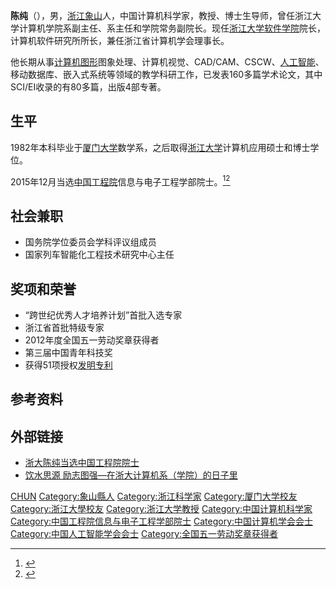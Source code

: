 '''陈纯'''（{{bd|1955年|12月11日|}}），男，[[浙江|浙江]][[象山县|象山]]人，中国计算机科学家，教授、博士生导师，曾任浙江大学计算机学院系副主任、系主任和学院常务副院长。现任[[浙江大学软件学院|浙江大学软件学院]]院长，计算机软件研究所所长，兼任浙江省计算机学会理事长。

他长期从事[[计算机图形|计算机图形]]图象处理、计算机视觉、CAD/CAM、CSCW、[[人工智能|人工智能]]、移动数据库、嵌入式系统等领域的教学科研工作，已发表160多篇学术论文，其中SCI/EI收录的有80多篇，出版4部专著。

== 生平 ==
1982年本科毕业于[[厦门大学|厦门大学]]数学系，之后取得[[浙江大学|浙江大学]]计算机应用硕士和博士学位。

2015年12月当选[[中国工程院|中国工程院]]信息与电子工程学部院士。<ref>{{cite web |url=http://www.cunet.com.cn/daxue/HTML/226469.html |language= |title=浙江大学陈纯教授当选中国工程院院士 |publisher=中国大学网 |date=2015-12-07 |accessdate= |archive-url=https://web.archive.org/web/20160107092337/http://www.cunet.com.cn/daxue/HTML/226469.html |archive-date=2016-01-07 |dead-url=yes }}</ref><ref>{{cite web |url=http://www.news.zju.edu.cn/news.php?id=42712 |language= |title=浙大陈纯当选中国工程院院士 |publisher=浙大新闻办 |date=2015年12月7日 |accessdate= |archive-date=2016年3月4日 |archive-url=https://web.archive.org/web/20160304141621/http://www.news.zju.edu.cn/news.php?id=42712 |dead-url=no }}</ref>

== 社会兼职 ==
* 国务院学位委员会学科评议组成员
* 国家列车智能化工程技术研究中心主任

== 奖项和荣誉 ==
* “跨世纪优秀人才培养计划”首批入选专家
* 浙江省首批特级专家
* 2012年度全国五一劳动奖章获得者
* 第三届中国青年科技奖
* 获得51项授权[[发明专利|发明专利]]

== 参考资料 ==
{{reflist}}

== 外部链接 ==
* [http://www.news.zju.edu.cn/news.php?id=42712 浙大陈纯当选中国工程院院士] {{Wayback|url=http://www.news.zju.edu.cn/news.php?id=42712 |date=20160304141621 }}
* [http://www.dmedia.zju.edu.cn/yq30/ssgy1-9.html 饮水思源 励志图强—在浙大计算机系（学院）的日子里]{{dead link|date=2018年5月 |bot=InternetArchiveBot |fix-attempted=yes }}

{{中国计算机学会会士}}
{{中国人工智能学会会士}}
{{中国工程院信息与电子工程学部院士}}

{{normdaten}}
{{DEFAULTSORT:CHen chun}}
[[Category:陈姓|CHUN]]
[[Category:象山縣人|Category:象山縣人]]
[[Category:浙江科学家|Category:浙江科学家]]
[[Category:厦门大学校友|Category:厦门大学校友]]
[[Category:浙江大學校友|Category:浙江大學校友]]
[[Category:浙江大学教授|Category:浙江大学教授]]
[[Category:中国计算机科学家|Category:中国计算机科学家]]
[[Category:中国工程院信息与电子工程学部院士|Category:中国工程院信息与电子工程学部院士]]
[[Category:中国计算机学会会士|Category:中国计算机学会会士]]
[[Category:中国人工智能学会会士|Category:中国人工智能学会会士]]
[[Category:全国五一劳动奖章获得者|Category:全国五一劳动奖章获得者]]